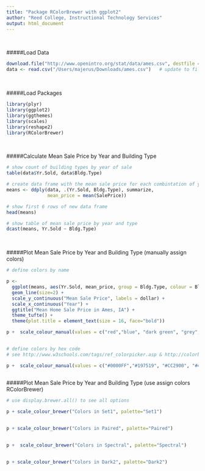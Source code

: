 ```yaml
---
title: "Package RColorBrewer with ggplot2"
author: "Reed College, Instructional Technology Services"
output: html_document
---
```


<br />

#####Load Data 
```r

download.file("http://www.openintro.org/stat/data/ames.csv", destfile = "ames.csv")
data <- read.csv("/Users/majerus/Downloads/ames.csv")   # update to file path on your computer 

```

<br />

#####Load Packages

```r

library(plyr)
library(ggplot2)
library(ggthemes)
library(scales)
library(reshape2)
library(RColorBrewer)
```

<br />


#####Calculate Mean Sale Price by Year and Building Type 

```r

# show count of building types by year of sale
table(data$Yr.Sold, data$Bldg.Type)

# create data frame with the mean sale price for each combintation of year and type
means <- ddply(data, .(Yr.Sold, Bldg.Type), summarize,     
               mean_price = mean(SalePrice))

# show first 6 rows of new data frame
head(means)

# show table of mean sale price by year and type
dcast(means, Yr.Sold ~ Bldg.Type)

```

<br />

#####Plot Mean Sale Price by Year and Building Type (manually assign colors)

```r

# define colors by name

p <-
  ggplot(means, aes(Yr.Sold, mean_price, group = Bldg.Type, colour = Bldg.Type)) + 
  geom_line(size=2) +
  scale_y_continuous("Mean Sale Price", labels = dollar) +
  scale_x_continuous("Year") +
  ggtitle("Mean Home Sale Price in Ames, IA") +
  theme_tufte() +
  theme(plot.title = element_text(size = 16, face="bold")) 

p +  scale_colour_manual(values = c("red","blue", "dark green", "grey", "black"))
    

```


```r

# define colors by hex code 
# see http://www.w3schools.com/tags/ref_colorpicker.asp & http://colorbrewer2.org

p +  scale_colour_manual(values = c("#0000FF","#197519", "#CC2900", "#4700B2", "#E6E600"))
    

```



#####Plot Mean Sale Price by Year and Building Type (use  assign colors RColorBrewer)

```r
# use display.brewer.all() to see all options

p + scale_colour_brewer("Colors in Set1", palette="Set1")
    

```

```r

p + scale_colour_brewer("Colors in Paired", palette="Paired")
  
```

```r

p +  scale_colour_brewer("Colors in Spectral", palette="Spectral")
    
```


```r

p + scale_colour_brewer("Colors in Dark2", palette="Dark2")
    

```






